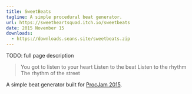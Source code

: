 ```yaml
---
title: SweetBeats
tagline: A simple procedural beat generator.
url: https://sweetheartsquad.itch.io/sweetbeats
date: 2015 November 15
downloads:
  - https://downloads.seans.site/sweetbeats.zip
---
```


TODO: full page description


> You got to listen to your heart
> Listen to the beat
> Listen to the rhythm
> The rhythm of the street

A simple beat generator built for [ProcJam 2015](https://itch.io/jam/procjam).
